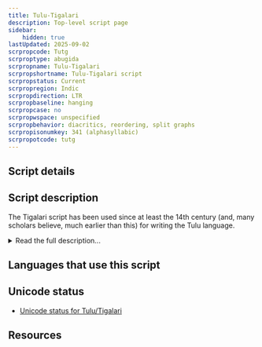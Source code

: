 ```yaml
---
title: Tulu-Tigalari
description: Top-level script page
sidebar:
    hidden: true
lastUpdated: 2025-09-02
scrpropcode: Tutg
scrproptype: abugida
scrpropname: Tulu-Tigalari
scrpropshortname: Tulu-Tigalari script
scrpropstatus: Current
scrpropregion: Indic
scrpropdirection: LTR
scrpropbaseline: hanging
scrpropcase: no
scrpropwspace: unspecified
scrpropbehavior: diacritics, reordering, split graphs
scrpropisonumkey: 341 (alphasyllabic)
scrpropotcode: tutg
---
```



## Script details

<ScriptDetails />

## Script description

The Tigalari script has been used since at least the 14th century (and, many scholars believe, much earlier than this) for writing the Tulu language.

<details>
<summary>Read the full description...</summary>Tulu speakers generally refer to the script using the name _Tigalari_, rather than Tulu.  Tulu is a Dravidian language spoken by almost 2 million people in the South Indian states of Karnataka (coastal region) and Kerala (Kasaragod district). In the northern parts of the Tulu-speaking region the language carries considerable prestige and is used as a _lingua franca_ amongst educated people, but in the southern areas it is not so well respected. The northern dialect is considered to be the standard form.

The Tulu language is often referred to as a language having no script of its own, but this is misleading. There are a number of ancient manuscripts, most notably the Hindu _Mahabharata_ and some epic poems, written in the Tigalari script, although Tulu is now written almost exclusively in the Kannada script. As well as being used for the recording of long religious texts and poems, the script was widely used for writing Hindu mantras. The gradual demise of the Tigalari script has largely been attributed to Christian missionaries to South India who published a large body of literature in the Tulu language, using the Kannada script, the closest script with printing facilities. By the late 19th century the Tigalari script was considered to be endangered, and there are currently no known publishers who publish in the script. Literacy in the script is also low.

The script is an abugida written from left to right. Each of the thirty-five consonant letters represents a syllable in which the default vowel is [a]. This vowel can be changed by means of vowel diacritics appended beside, below, or in a combination of positions relative to the consonant letter. There are ten diacritics for this purpose. Vowels which cannot be attached to a preceding consonant letter (namely those at the start of a word) are written using one of eleven independent vowel letters.

Diphthongs are not used in speech, so are not represented in writing. Consonant clusters are not used at the start of Tulu words but are found word-internally and at the start of loan words. These are written using a _virama_ symbol which silences the inherent vowel in all but the final consonant in the cluster.

The Tigalari script employs a set of script-specific digits from 0-9.

_This script is not currently recognized by [ISO 15924](http://www.unicode.org/iso15924/), but is included in ScriptSource for research purposes. If you have any information on this script, please add the information to the site. Your contributions can be a great help in refining and expanding the ISO 15924 standard._
</details>

## Languages that use this script

<WsList script='Tutg' wsMax='5' />

## Unicode status

- [Unicode status for Tulu/Tigalari](/scrlang/unicode/z-tulu-tigalari-unicode.md)


## Resources

<ScriptResources detailSummary='seemore' />

